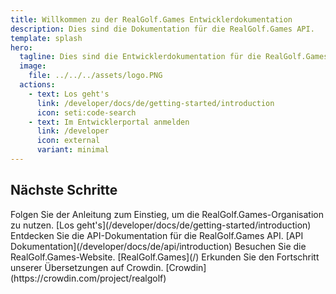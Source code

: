 ```yaml
---
title: Willkommen zu der RealGolf.Games Entwicklerdokumentation
description: Dies sind die Dokumentation für die RealGolf.Games API.
template: splash
hero:
  tagline: Dies sind die Entwicklerdokumentation für die RealGolf.Games API.
  image:
    file: ../../../assets/logo.PNG
  actions:
    - text: Los geht's
      link: /developer/docs/de/getting-started/introduction
      icon: seti:code-search
    - text: Im Entwicklerportal anmelden
      link: /developer
      icon: external
      variant: minimal
---
```



## Nächste Schritte

<CardGrid stagger>
  <Card title="Los geht's" icon="seti:code-search">
    Folgen Sie der Anleitung zum Einstieg, um die RealGolf.Games-Organisation zu nutzen. [Los
    geht's](/developer/docs/de/getting-started/introduction)
  </Card>
  <Card title="API" icon="open-book">
    Entdecken Sie die API-Dokumentation für die RealGolf.Games API. [API
    Dokumentation](/developer/docs/de/api/introduction)
  </Card>
  <Card title="RealGolf.Games" icon="external">
    Besuchen Sie die RealGolf.Games-Website. [RealGolf.Games](/)
  </Card>
  <Card title="Crowdin Translation" icon="translate">
    Erkunden Sie den Fortschritt unserer Übersetzungen auf Crowdin.
    [Crowdin](https://crowdin.com/project/realgolf)
  </Card>
</CardGrid>
